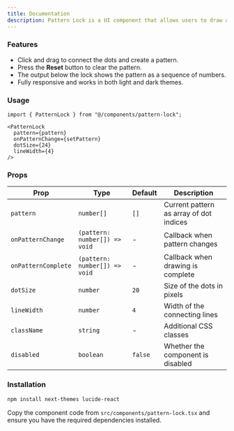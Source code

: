 ```yaml
---
title: Documentation
description: Pattern Lock is a UI component that allows users to draw a pattern by connecting dots, similar to the pattern lock feature found on many mobile devices.
---
```


### Features
- Click and drag to connect the dots and create a pattern.
- Press the **Reset** button to clear the pattern.
- The output below the lock shows the pattern as a sequence of numbers.
- Fully responsive and works in both light and dark themes.

### Usage

```tsx
import { PatternLock } from "@/components/pattern-lock";

<PatternLock
  pattern={pattern}
  onPatternChange={setPattern}
  dotSize={24}
  lineWidth={4}
/>
```

### Props

| Prop | Type | Default | Description |
|------|------|---------|-------------|
| `pattern` | `number[]` | `[]` | Current pattern as array of dot indices |
| `onPatternChange` | `(pattern: number[]) => void` | - | Callback when pattern changes |
| `onPatternComplete` | `(pattern: number[]) => void` | - | Callback when drawing is complete |
| `dotSize` | `number` | `20` | Size of the dots in pixels |
| `lineWidth` | `number` | `4` | Width of the connecting lines |
| `className` | `string` | - | Additional CSS classes |
| `disabled` | `boolean` | `false` | Whether the component is disabled |

### Installation

```bash
npm install next-themes lucide-react
```

Copy the component code from `src/components/pattern-lock.tsx` and ensure you have the required dependencies installed.
